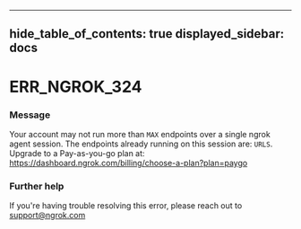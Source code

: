 

---
hide_table_of_contents: true
displayed_sidebar: docs
---


# ERR_NGROK_324

### Message
Your account may not run more than `MAX` endpoints over a single ngrok agent session.
The endpoints already running on this session are:
`URLS`.
Upgrade to a Pay-as-you-go plan at: https://dashboard.ngrok.com/billing/choose-a-plan?plan=paygo

<ErrorDetails />



### Further help
If you're having trouble resolving this error, please reach out to [support@ngrok.com](mailto:support@ngrok.com?subject=Help%20with%20ERR_NGROK_324)


